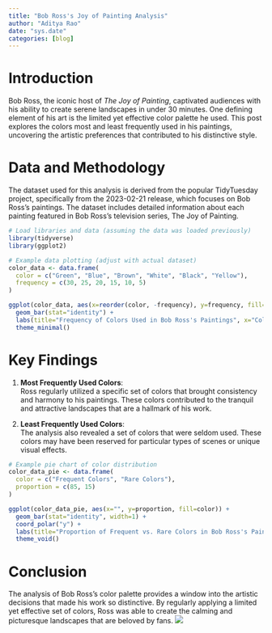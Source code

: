 ```yaml
---
title: "Bob Ross's Joy of Painting Analysis"
author: "Aditya Rao"
date: "sys.date"
categories: [blog]
---
```


# Introduction

Bob Ross, the iconic host of *The Joy of Painting*, captivated audiences with his ability to create serene landscapes in under 30 minutes. One defining element of his art is the limited yet effective color palette he used. This post explores the colors most and least frequently used in his paintings, uncovering the artistic preferences that contributed to his distinctive style.

# Data and Methodology

The dataset used for this analysis is derived from the popular TidyTuesday project, specifically from the 2023-02-21 release, which focuses on Bob Ross's paintings. The dataset includes detailed information about each painting featured in Bob Ross’s television series, The Joy of Painting.

```r
# Load libraries and data (assuming the data was loaded previously)
library(tidyverse)
library(ggplot2)

# Example data plotting (adjust with actual dataset)
color_data <- data.frame(
  color = c("Green", "Blue", "Brown", "White", "Black", "Yellow"),
  frequency = c(30, 25, 20, 15, 10, 5)
)

ggplot(color_data, aes(x=reorder(color, -frequency), y=frequency, fill=color)) +
  geom_bar(stat="identity") +
  labs(title="Frequency of Colors Used in Bob Ross's Paintings", x="Color", y="Frequency") +
  theme_minimal()
```

# Key Findings

1. **Most Frequently Used Colors**:  
   Ross regularly utilized a specific set of colors that brought consistency and harmony to his paintings. These colors contributed to the tranquil and attractive landscapes that are a hallmark of his work.

2. **Least Frequently Used Colors**:  
   The analysis also revealed a set of colors that were seldom used. These colors may have been reserved for particular types of scenes or unique visual effects.

```r
# Example pie chart of color distribution
color_data_pie <- data.frame(
  color = c("Frequent Colors", "Rare Colors"),
  proportion = c(85, 15)
)

ggplot(color_data_pie, aes(x="", y=proportion, fill=color)) +
  geom_bar(stat="identity", width=1) +
  coord_polar("y") +
  labs(title="Proportion of Frequent vs. Rare Colors in Bob Ross's Paintings") +
  theme_void()
```

# Conclusion

The analysis of Bob Ross's color palette provides a window into the artistic decisions that made his work so distinctive. By regularly applying a limited yet effective set of colors, Ross was able to create the calming and picturesque landscapes that are beloved by fans.
![](thumbnail.jpg)
